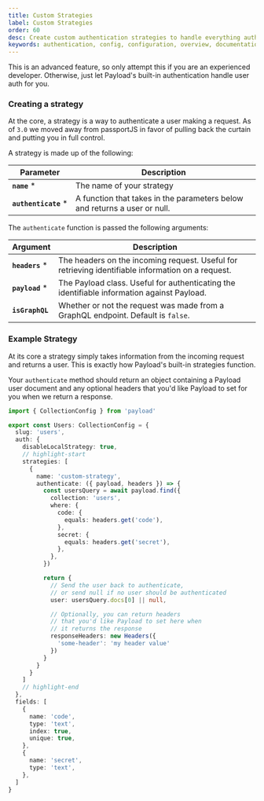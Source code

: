 ```yaml
---
title: Custom Strategies
label: Custom Strategies
order: 60
desc: Create custom authentication strategies to handle everything auth in Payload.
keywords: authentication, config, configuration, overview, documentation, Content Management System, cms, headless, javascript, node, react, nextjs
---
```


<Banner type="warning">
  This is an advanced feature, so only attempt this if you are an experienced developer. Otherwise,
  just let Payload's built-in authentication handle user auth for you.
</Banner>

### Creating a strategy

At the core, a strategy is a way to authenticate a user making a request. As of `3.0` we moved away from passportJS in favor of pulling back the curtain and putting you in full control.

A strategy is made up of the following:

| Parameter                   | Description                                                               |
| --------------------------- | ------------------------------------------------------------------------- |
| **`name`** \*               | The name of your strategy                                                 |
| **`authenticate`**&nbsp;\*  | A function that takes in the parameters below and returns a user or null. |

The `authenticate` function is passed the following arguments:

| Argument            | Description                                                                                       |
| ------------------- | ------------------------------------------------------------------------------------------------- |
| **`headers`** \*    | The headers on the incoming request. Useful for retrieving identifiable information on a request. |
| **`payload`** \*    | The Payload class. Useful for authenticating the identifiable information against Payload.        |
| **`isGraphQL`**     | Whether or not the request was made from a GraphQL endpoint. Default is `false`.                  |


### Example Strategy

At its core a strategy simply takes information from the incoming request and returns a user. This is exactly how Payload's built-in strategies function.

Your `authenticate` method should return an object containing a Payload user document and any optional headers that you'd like Payload to set for you when we return a response.

```ts
import { CollectionConfig } from 'payload'

export const Users: CollectionConfig = {
  slug: 'users',
  auth: {
    disableLocalStrategy: true,
    // highlight-start
    strategies: [
      {
        name: 'custom-strategy',
        authenticate: ({ payload, headers }) => {
          const usersQuery = await payload.find({
            collection: 'users',
            where: {
              code: {
                equals: headers.get('code'),
              },
              secret: {
                equals: headers.get('secret'),
              },
            },
          })

          return {
            // Send the user back to authenticate,
            // or send null if no user should be authenticated
            user: usersQuery.docs[0] || null,

            // Optionally, you can return headers
            // that you'd like Payload to set here when
            // it returns the response
            responseHeaders: new Headers({
              'some-header': 'my header value'
            })
          }
        }
      }
    ]
    // highlight-end
  },
  fields: [
    {
      name: 'code',
      type: 'text',
      index: true,
      unique: true,
    },
    {
      name: 'secret',
      type: 'text',
    },
  ]
}
```
